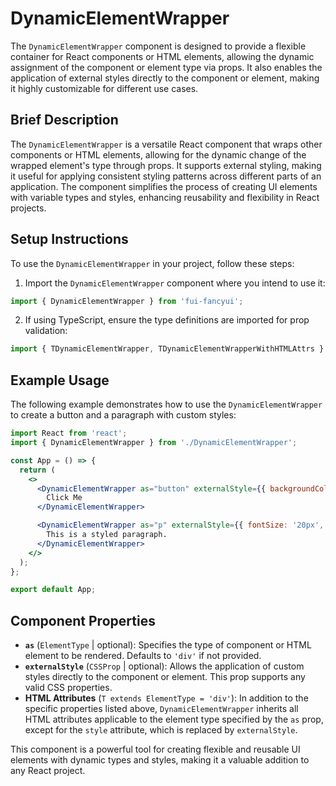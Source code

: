 # DynamicElementWrapper

The `DynamicElementWrapper` component is designed to provide a flexible container for React components or HTML elements, allowing the dynamic assignment of the component or element type via props. It also enables the application of external styles directly to the component or element, making it highly customizable for different use cases.

## Brief Description

The `DynamicElementWrapper` is a versatile React component that wraps other components or HTML elements, allowing for the dynamic change of the wrapped element's type through props. It supports external styling, making it useful for applying consistent styling patterns across different parts of an application. The component simplifies the process of creating UI elements with variable types and styles, enhancing reusability and flexibility in React projects.

## Setup Instructions

To use the `DynamicElementWrapper` in your project, follow these steps:

1. Import the `DynamicElementWrapper` component where you intend to use it:

```jsx
import { DynamicElementWrapper } from 'fui-fancyui';
```

2. If using TypeScript, ensure the type definitions are imported for prop validation:

```jsx
import { TDynamicElementWrapper, TDynamicElementWrapperWithHTMLAttrs } from 'fui-fancyui';
```

## Example Usage

The following example demonstrates how to use the `DynamicElementWrapper` to create a button and a paragraph with custom styles:

```jsx
import React from 'react';
import { DynamicElementWrapper } from './DynamicElementWrapper';

const App = () => {
  return (
    <>
      <DynamicElementWrapper as="button" externalStyle={{ backgroundColor: 'blue', color: 'white' }}>
        Click Me
      </DynamicElementWrapper>

      <DynamicElementWrapper as="p" externalStyle={{ fontSize: '20px', color: 'green' }}>
        This is a styled paragraph.
      </DynamicElementWrapper>
    </>
  );
};

export default App;
```

## Component Properties

- **`as`** (`ElementType` | optional): Specifies the type of component or HTML element to be rendered. Defaults to `'div'` if not provided.
- **`externalStyle`** (`CSSProp` | optional): Allows the application of custom styles directly to the component or element. This prop supports any valid CSS properties.
- **HTML Attributes** (`T extends ElementType = 'div'`): In addition to the specific properties listed above, `DynamicElementWrapper` inherits all HTML attributes applicable to the element type specified by the `as` prop, except for the `style` attribute, which is replaced by `externalStyle`.

This component is a powerful tool for creating flexible and reusable UI elements with dynamic types and styles, making it a valuable addition to any React project.
